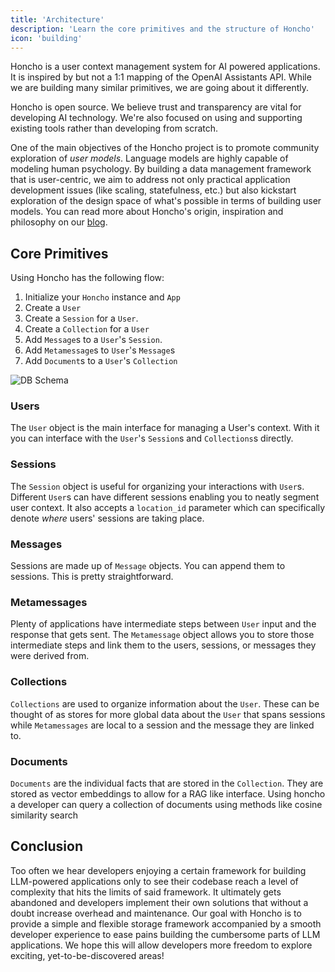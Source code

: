```yaml
---
title: 'Architecture'
description: 'Learn the core primitives and the structure of Honcho'
icon: 'building'
---
```


Honcho is a user context management system for AI powered applications. It is
inspired by but not a 1:1 mapping of the OpenAI Assistants API. While we are
building many similar primitives, we are going about it differently. 

Honcho is open source. We believe trust and transparency are vital for
developing AI technology. We're also focused on using and supporting existing
tools rather than developing from scratch.

One of the main objectives of the Honcho project is to promote community
exploration of *user models*. Language models are highly capable of modeling
human psychology. By building a data management framework that is user-centric,
we aim to address not only practical application development issues (like
scaling, statefulness, etc.) but also kickstart exploration of the design space
of what's possible in terms of building user models. You can read more about
Honcho's origin, inspiration and philosophy on our
[blog](https://blog.plasticlabs.ai).

## Core Primitives 

Using Honcho has the following flow:
1. Initialize your `Honcho` instance and `App`
2. Create a `User`
3. Create a `Session` for a `User`.
4. Create a `Collection` for a `User`
5. Add `Message`s to a `User`'s `Session`.
6. Add `Metamessage`s to `User`'s `Message`s
7. Add `Document`s to a `User`'s `Collection`


![DB Schema](../images/db_schema.png)

### Users

The `User` object is the main interface for managing a User's context. With it
you can interface with the `User`'s `Session`s and `Collections`s directly. 

### Sessions 

The `Session` object is useful for organizing your interactions with `User`s.
Different `User`s can have different sessions enabling you to neatly segment user
context. It also accepts a `location_id` parameter which can specifically
denote *where* users' sessions are taking place. 

### Messages 

Sessions are made up of `Message` objects. You can append them to sessions.
This is pretty straightforward.

### Metamessages

Plenty of applications have intermediate steps between `User` input and the
response that gets sent. The `Metamessage` object allows you to store those
intermediate steps and link them to the users, sessions, or messages they were derived from.

### Collections

`Collections` are used to organize information about the `User`. These can be
thought of as stores for more global data about the `User` that spans sessions
while `Metamessages` are local to a session and the message they are linked to.

### Documents

`Documents` are the individual facts that are stored in the `Collection`. They
are stored as vector embeddings to allow for a RAG like interface. Using honcho
a developer can query a collection of documents using methods like cosine
similarity search

## Conclusion

Too often we hear developers enjoying a certain framework for building
LLM-powered applications only to see their codebase reach a level of complexity
that hits the limits of said framework. It ultimately gets abandoned and
developers implement their own solutions that without a doubt increase overhead
and maintenance. Our goal with Honcho is to provide a simple and flexible
storage framework accompanied by a smooth developer experience to ease pains
building the cumbersome parts of LLM applications. We hope this will allow
developers more freedom to explore exciting, yet-to-be-discovered areas!
